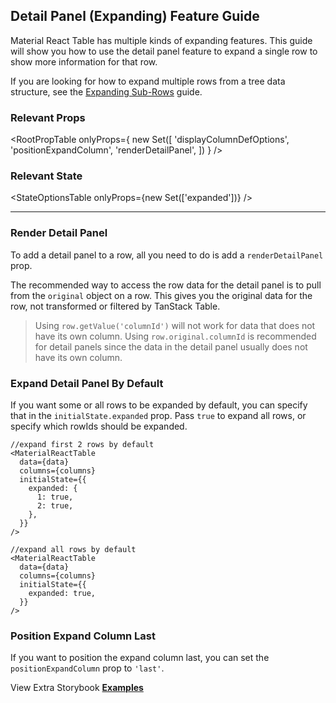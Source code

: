 
<Head>
  <title>
    Material React Table Docs - Detail Panel Expanding Feature Guide
  </title>
  <meta
    name="description"
    content="How to add expanding detail panels to each row in Material React Table"
  />
</Head>

## Detail Panel (Expanding) Feature Guide

Material React Table has multiple kinds of expanding features. This guide will show you how to use the detail panel feature to expand a single row to show more information for that row.

If you are looking for how to expand multiple rows from a tree data structure, see the [Expanding Sub-Rows](/docs/guides/expanding-sub-rows) guide.

### Relevant Props

<RootPropTable
  onlyProps={
    new Set([
      'displayColumnDefOptions',
      'positionExpandColumn',
      'renderDetailPanel',
    ])
  }
/>

### Relevant State

<StateOptionsTable onlyProps={new Set(['expanded'])} />

---

### Render Detail Panel

To add a detail panel to a row, all you need to do is add a `renderDetailPanel` prop.

The recommended way to access the row data for the detail panel is to pull from the `original` object on a row. This gives you the original data for the row, not transformed or filtered by TanStack Table.

> Using `row.getValue('columnId')` will not work for data that does not have its own column. Using `row.original.columnId` is recommended for detail panels since the data in the detail panel usually does not have its own column.

<Example />

### Expand Detail Panel By Default

If you want some or all rows to be expanded by default, you can specify that in the `initialState.expanded` prop. Pass `true` to expand all rows, or specify which rowIds should be expanded.

```tsx
//expand first 2 rows by default
<MaterialReactTable
  data={data}
  columns={columns}
  initialState={{
    expanded: {
      1: true,
      2: true,
    },
  }}
/>
```

```tsx
//expand all rows by default
<MaterialReactTable
  data={data}
  columns={columns}
  initialState={{
    expanded: true,
  }}
/>
```

### Position Expand Column Last

If you want to position the expand column last, you can set the `positionExpandColumn` prop to `'last'`.

<AlternateExample />

View Extra Storybook **[Examples](https://www.material-react-table.dev/?path=/story/features-detail-panel-examples-)**
